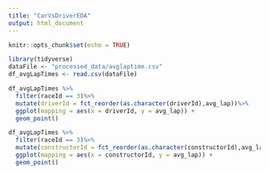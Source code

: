 ---
title: "CarVsDriverEDA"
output: html_document
---

```{r setup, include=FALSE}
knitr::opts_chunk$set(echo = TRUE)
```

```{r}
library(tidyverse)
dataFile <- "processed_data/avglaptime.csv"
df_avgLapTimes <- read.csv(dataFile)
```

```{r}
df_avgLapTimes %>%
  filter(raceId == 3)%>%
  mutate(driverId = fct_reorder(as.character(driverId),avg_lap))%>%
  ggplot(mapping = aes(x = driverId, y = avg_lap)) +
  geom_point()

df_avgLapTimes %>%
  filter(raceId == 3)%>%
  mutate(constructorId = fct_reorder(as.character(constructorId),avg_lap))%>%
  ggplot(mapping = aes(x = constructorId, y = avg_lap)) +
  geom_point()
```


